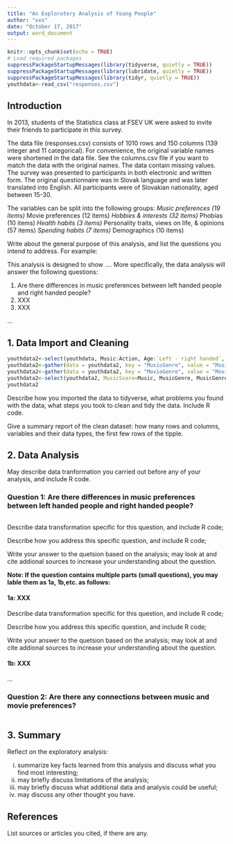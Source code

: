 ```yaml
---
title: "An Explorotory Analysis of Young People"
author: "xxx"
date: "October 17, 2017"
output: word_document
---
```


```r
knitr::opts_chunk$set(echo = TRUE)
# Load required packages
suppressPackageStartupMessages(library(tidyverse, quietly = TRUE))
suppressPackageStartupMessages(library(lubridate, quietly = TRUE))
suppressPackageStartupMessages(library(tidyr, quietly = TRUE))
youthdata<-read_csv("responses.csv")
```

## Introduction

In 2013, students of the Statistics class at FSEV UK were asked to invite their friends to participate in this survey.

The data file (responses.csv) consists of 1010 rows and 150 columns (139 integer and 11 categorical).
For convenience, the original variable names were shortened in the data file. See the columns.csv file if you want to match the data with the original names.
The data contain missing values.
The survey was presented to participants in both electronic and written form.
The original questionnaire was in Slovak language and was later translated into English.
All participants were of Slovakian nationality, aged between 15-30.

The variables can be split into the following groups:
*Music preferences (19 items)
*Movie preferences (12 items)
*Hobbies & interests (32 items)
*Phobias (10 items)
*Health habits (3 items)
*Personality traits, views on life, & opinions (57 items)
*Spending habits (7 items)
*Demographics (10 items)

Write about the general purpose of this analysis, and list the questions you intend to address. For example:

This analysis is designed to show .... More specifically, the data analysis will answer the following questions:

1.  Are there differences in music preferences between left handed people and right handed people?
2.  XXX
3.  XXX

...


## 1. Data Import and Cleaning

```r
youthdata2<-select(youthdata, Music:Action, Age:`Left - right handed`, -`Only child`)
youthdata2<-gather(data = youthdata2, key = "MusicGenre", value = "MusicGenreScore", Dance:Opera)
youthdata2<-gather(data = youthdata2, key = "MovieGenre", value = "MovieGenreScore", Horror:Action)
youthdata2<-select(youthdata2, MusicScore=Music, MusicGenre, MusicGenreScore, MoviesScore=Movies, MovieGenre, MovieGenreScore, Age, Height, Weight, Gender, DominateHand=`Left - right handed`)
youthdata2
```

Describe how you imported the data to tidyverse, what problems you found with the data, what steps you took to clean and tidy the data. Include R code.

Give a summary report of the clean dataset: how many rows and columns, variables and their data types, the first few rows of the tipple.

## 2. Data Analysis 

May describe data tranformation you carried out before any of your analysis, and include R code.


### Question 1: Are there differences in music preferences between left handed people and right handed people?

```r

```

Describe data transformation specific for this question, and include R code;

Describe how you address this specific question, and include R code;

Write your answer to the quetsion based on the analysis; may look at and cite addional sources to increase your understanding about the question.


**Note: If the question contains multiple parts (small questions), you may lable them as 1a, 1b,etc. as follows:**


#### 1a: XXX

Describe data transformation specific for this question, and include R code;

Describe how you address this specific question, and include R code;

Write your answer to the quetsion based on the analysis; may look at and cite addional sources to increase your understanding about the question.


#### 1b: XXX

...


### Question 2: Are there any connections between music and movie preferences?

```r

```



## 3. Summary

Reflect on the exploratory analysis: 

(i)	summarize key facts learned from this analysis and discuss what you find most interesting;
(ii) may briefly discuss limitations of the analysis;
(iii)	may briefly discuss what additional data and analysis could be useful;
(iv) may discuss any other thought you have.


## References

List sources or articles you cited, if there are any.


